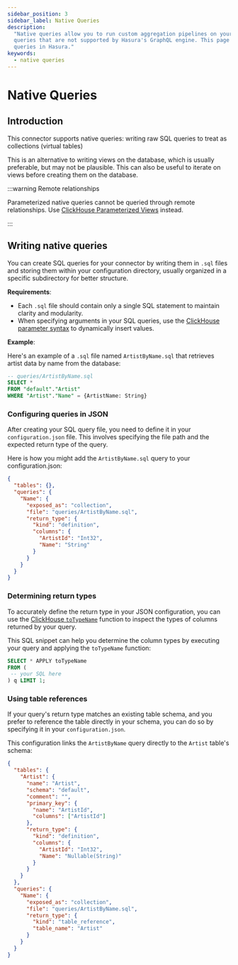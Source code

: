 ```yaml
---
sidebar_position: 3
sidebar_label: Native Queries
description:
  "Native queries allow you to run custom aggregation pipelines on your ClickHouse instance. This allows you to run
  queries that are not supported by Hasura's GraphQL engine. This page explains how to configure various types of native
  queries in Hasura."
keywords:
  - native queries
---
```


# Native Queries

## Introduction

This connector supports native queries: writing raw SQL queries to treat as collections (virtual tables)

This is an alternative to writing views on the database, which is usually preferable, but may not be plausible. This can
also be useful to iterate on views before creating them on the database.

:::warning Remote relationships

Parameterized native queries cannot be queried through remote relationships. Use
[ClickHouse Parameterized Views](https://clickhouse.com/docs/en/sql-reference/statements/create/view#parameterized-view)
instead.

:::

## Writing native queries

You can create SQL queries for your connector by writing them in `.sql` files and storing them within your configuration
directory, usually organized in a specific subdirectory for better structure.

**Requirements**:

- Each `.sql` file should contain only a single SQL statement to maintain clarity and modularity.
- When specifying arguments in your SQL queries, use the
  [ClickHouse parameter syntax](https://clickhouse.com/docs/en/interfaces/cli#cli-queries-with-parameters-syntax) to
  dynamically insert values.

**Example**:

Here's an example of a `.sql` file named `ArtistByName.sql` that retrieves artist data by name from the database:

```sql
-- queries/ArtistByName.sql
SELECT *
FROM "default"."Artist"
WHERE "Artist"."Name" = {ArtistName: String}
```

### Configuring queries in JSON

After creating your SQL query file, you need to define it in your `configuration.json` file. This involves specifying
the file path and the expected return type of the query.

Here is how you might add the `ArtistByName.sql` query to your configuration.json:

```json
{
  "tables": {},
  "queries": {
    "Name": {
      "exposed_as": "collection",
      "file": "queries/ArtistByName.sql",
      "return_type": {
        "kind": "definition",
        "columns": {
          "ArtistId": "Int32",
          "Name": "String"
        }
      }
    }
  }
}
```

### Determining return types

To accurately define the return type in your JSON configuration, you can use the
[ClickHouse `toTypeName`](https://clickhouse.com/docs/en/sql-reference/functions/other-functions#totypenamex) function
to inspect the types of columns returned by your query.

This SQL snippet can help you determine the column types by executing your query and applying the `toTypeName` function:

```sql
SELECT * APPLY toTypeName
FROM (
 -- your SQL here
) q LIMIT 1;
```

### Using table references

If your query's return type matches an existing table schema, and you prefer to reference the table directly in your
schema, you can do so by specifying it in your `configuration.json`.

This configuration links the `ArtistByName` query directly to the `Artist` table's schema:

```json
{
  "tables": {
    "Artist": {
      "name": "Artist",
      "schema": "default",
      "comment": "",
      "primary_key": {
        "name": "ArtistId",
        "columns": ["ArtistId"]
      },
      "return_type": {
        "kind": "definition",
        "columns": {
          "ArtistId": "Int32",
          "Name": "Nullable(String)"
        }
      }
    }
  },
  "queries": {
    "Name": {
      "exposed_as": "collection",
      "file": "queries/ArtistByName.sql",
      "return_type": {
        "kind": "table_reference",
        "table_name": "Artist"
      }
    }
  }
}
```
